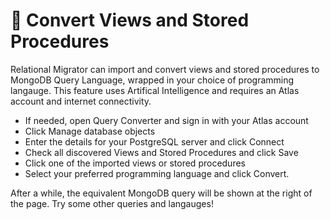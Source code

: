 
# 👐 Convert Views and Stored Procedures

Relational Migrator can import and convert views and stored procedures to MongoDB Query Language, wrapped 
in your choice of programming langauge. This feature uses Artifical Intelligence and requires an Atlas account and internet connectivity.

- If needed, open Query Converter and sign in with your Atlas account
- Click Manage database objects
- Enter the details for your PostgreSQL server and click Connect
- Check all discovered Views and Stored Procedures and click Save
- Click one of the imported views or stored procedures
- Select your preferred programming language and click Convert. 

After a while, the equivalent MongoDB query will be shown at the right of the page. Try some other queries and langauges!

<Screenshot url="http://127.0.0.1:8278" src="img/convert-sprocs.png" alt="Screenshot of the connect modal" />

